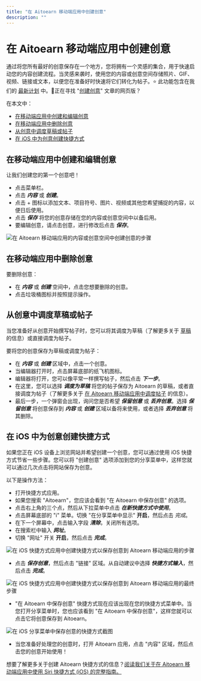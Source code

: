 ```yaml
---
title: "在 Aitoearn 移动端应用中创建创意"
description: ""
---
```


<UpdatedAt />


# 在 Aitoearn 移动端应用中创建创意

通过将您所有最好的创意保存在一个地方，您将拥有一个灵感的集合，用于快速启动您的内容创建流程。当灵感来袭时，使用您的内容或创意空间存储照片、GIF、视频、链接或文本，以便您在准备好时快速将它们转化为帖子。⭐️ 此功能包含在我们的 [最新计划](https://aitoearn.com/定价) 中。📝正在寻找 "[创建创意](https://aitoearn.helpscoutdocs.com/article/589-creating-ideas-in-aitoearn)" 文章的网页版？ 

在本文中：
- [在移动端应用中创建和编辑创意](#h_01GFVERZEFPKXP232PCA4F8RTD)
- [在移动端应用中删除创意](#h_01GFVGZCP6DGR1EWH8HAMD2WTM)
- [从创意中调度草稿或帖子](#h_01GFVGZVV13R4NJ8M90Y27K45M)
- [在 iOS 中为创意创建快捷方式](#h_01GM62HAK7BZD1S7BA53MSBBTV)

## 在移动端应用中创建和编辑创意

让我们创建您的第一个创意吧！

- 点击菜单栏。
- 点击 ***内容*** 或 ***创建***。
- 点击 + 图标以添加文本、项目符号、图片、视频或其他您希望捕捉的内容，以便日后使用。
- 点击 ***保存*** 将您的创意存储在您的内容或创意空间中以备后用。
- 要编辑创意，请点击创意，进行修改后点击 ***保存***。

![在 Aitoearn 移动端应用的内容或创意空间中创建创意的步骤](//d33v4339jhl8k0.cloudfront.net/docs/assets/64cb6cf86d4a3e191f237e66/图片s/651499b1556a3e3cf18cc01d/img-1667336-1695848879-663057594.gif)

## 在移动端应用中删除创意

要删除创意：
- 在 ***内容*** 或 ***创建*** 空间中，点击您想要删除的创意。
- 点击垃圾桶图标并按照提示操作。

## 从创意中调度草稿或帖子

当您准备好从创意开始撰写帖子时，您可以将其调度为草稿（了解更多关于 [草稿](https://aitoearn.helpscoutdocs.com/article/656-saving-and-scheduling-draft-posts) 的信息）或直接调度为帖子。

要将您的创意保存为草稿或调度为帖子：
- 在 ***内容*** 或 ***创建*** 区域中，点击一个创意。
- 当编辑器打开时，点击屏幕底部的纸飞机图标。
- 编辑器将打开，您可以像平常一样撰写帖子，然后点击 ***下一步***。
- 在这里，您可以选择 ***调度为草稿*** 将您的帖子保存为 Aitoearn 的草稿，或者直接调度为帖子（了解更多关于 [在 Aitoearn 移动端应用中调度帖子](https://aitoearn.helpscoutdocs.com/article/632-scheduling-posts-in-the-aitoearn-mobile-app) 的信息）。
- 最后一步，一个弹窗会出现，询问您是否希望 ***保留创意*** 或 ***丢弃创意***。选择 ***保留创意*** 将创意保存到 ***内容*** 或 ***创建*** 区域以备将来使用，或者选择 ***丢弃创意*** 将其删除。

## 在 iOS 中为创意创建快捷方式

如果您正在 iOS 设备上浏览网站并希望创建一个创意，您可以通过使用 iOS 快捷方式节省一些步骤。您可以将 "创建创意" 选项添加到您的分享菜单中，这样您就可以通过几次点击将网站保存为创意。

以下是操作方法：
- 打开快捷方式应用。
- 如果您搜索 "Aitoearn"，您应该会看到 "在 Aitoearn 中保存创意" 的选项。
- 点击右上角的三个点，然后从下拉菜单中点击 ***在新快捷方式中使用***。
- 点击屏幕底部的 "i" 菜单。切换 "在分享菜单中显示" **开启**，然后点击 *完成*。
- 在下一个屏幕中，点击输入字段 ***清除***，关闭所有选项。
- 在搜索栏中输入 ***网址***。
- 切换 "网址" 开关 **开启**，然后点击 ***完成***。

![在 iOS 快捷方式应用中创建快捷方式以保存创意到 Aitoearn 移动端应用的步骤](//d33v4339jhl8k0.cloudfront.net/docs/assets/64cb6cf86d4a3e191f237e66/图片s/651499b2f8eafb48f4e81367/img-1667336-1695848880-2026754807.gif)

- 点击 ***保存创意***，然后点击 "链接" 区域。从自动建议中选择 ***快捷方式输入***，然后点击 ***完成***。

![在 iOS 快捷方式应用中创建快捷方式以保存创意到 Aitoearn 移动端应用的最终步骤](//d33v4339jhl8k0.cloudfront.net/docs/assets/64cb6cf86d4a3e191f237e66/图片s/651499b38820396325b6fdde/img-1667336-1695848880-1217289263.gif)

- "在 Aitoearn 中保存创意" 快捷方式现在应该出现在您的快捷方式菜单中。当您打开分享菜单时，您也应该看到 "在 Aitoearn 中保存创意"，这样您就可以点击它将创意保存到 Aitoearn。

![在 iOS 分享菜单中保存创意的快捷方式截图](//d33v4339jhl8k0.cloudfront.net/docs/assets/64cb6cf86d4a3e191f237e66/图片s/651499b35416dd630a4b06ad/img-1667336-1695848880-2070708823.png)

- 当您准备好处理您的创意时，打开 Aitoearn 应用，点击 "内容" 区域，然后点击您的创意开始使用！

想要了解更多关于创建 Aitoearn 快捷方式的信息？[阅读我们关于在 Aitoearn 移动端应用中使用 Siri 快捷方式 (iOS) 的完整指南。](https://aitoearn.helpscoutdocs.com/article/624-using-siri-shortcuts-with-the-aitoearn-mobile-app-ios)
